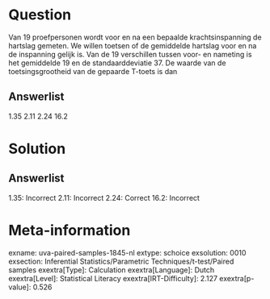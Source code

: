 Question
========

Van 19 proefpersonen wordt voor en na een bepaalde krachtsinspanning de
hartslag gemeten. We willen toetsen of de gemiddelde hartslag voor en na
de inspanning gelijk is. Van de 19 verschillen tussen voor- en nameting
is het gemiddelde 19 en de standaarddeviatie 37. De waarde van de
toetsingsgrootheid van de gepaarde T-toets is dan

Answerlist
----------

1.35
2.11
2.24
16.2

Solution
========

Answerlist
----------

1.35: Incorrect
2.11: Incorrect
2.24: Correct
16.2: Incorrect

Meta-information
================
exname: uva-paired-samples-1845-nl
extype: schoice
exsolution: 0010
exsection: Inferential Statistics/Parametric Techniques/t-test/Paired samples
exextra[Type]: Calculation
exextra[Language]: Dutch
exextra[Level]: Statistical Literacy
exextra[IRT-Difficulty]: 2.127
exextra[p-value]: 0.526
